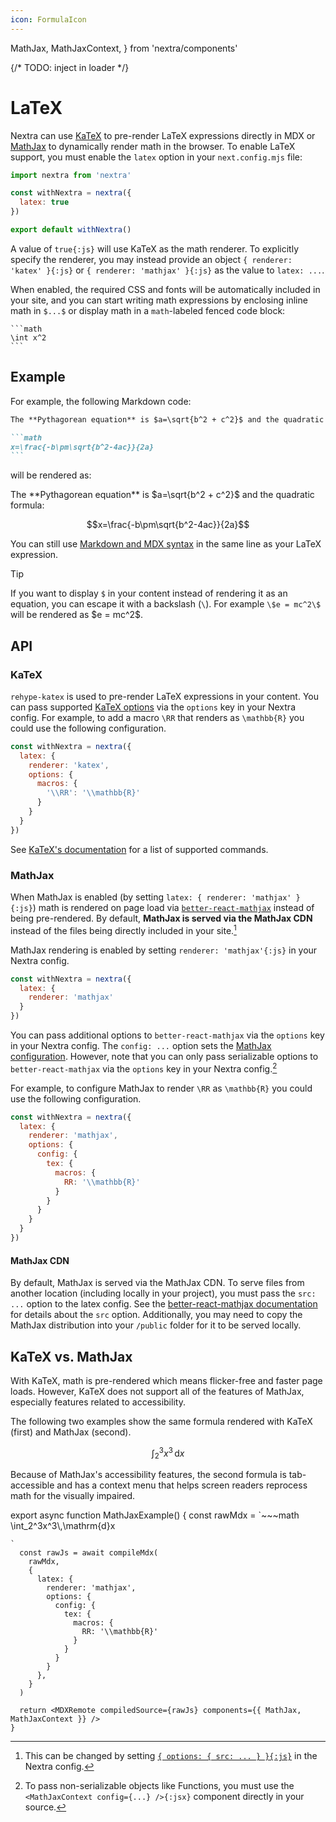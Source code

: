 ```yaml
---
icon: FormulaIcon
---
```


  MathJax,
  MathJaxContext,
} from 'nextra/components'

{/* TODO: inject in loader */}

# LaTeX

Nextra can use [KaTeX](https://katex.org) to pre-render LaTeX expressions
directly in MDX or [MathJax](https://mathjax.org) to dynamically render math in
the browser. To enable LaTeX support, you must enable the `latex` option in your
`next.config.mjs` file:

```js filename="next.config.mjs" {4}
import nextra from 'nextra'

const withNextra = nextra({
  latex: true
})

export default withNextra()
```

A value of `true{:js}` will use KaTeX as the math renderer. To explicitly
specify the renderer, you may instead provide an object
`{ renderer: 'katex' }{:js}` or `{ renderer: 'mathjax' }{:js}` as the value to
`latex: ...`.

When enabled, the required CSS and fonts will be automatically included in your
site, and you can start writing math expressions by enclosing inline math in
`$...$` or display math in a `math`-labeled fenced code block:

~~~mdx
```math
\int x^2
```
~~~

## Example

For example, the following Markdown code:

~~~md filename="page.md"
The **Pythagorean equation** is $a=\sqrt{b^2 + c^2}$ and the quadratic formula:

```math
x=\frac{-b\pm\sqrt{b^2-4ac}}{2a}
```
~~~

will be rendered as:

<div className="mt-6 rounded-xl border border-gray-200 p-4 dark:border-gray-900">
  The **Pythagorean equation** is $a=\sqrt{b^2 + c^2}$ and the quadratic formula:

  ```math
  x=\frac{-b\pm\sqrt{b^2-4ac}}{2a}
  ```
</div>

You can still use [Markdown and MDX syntax](../markdown) in the same line as
your LaTeX expression.

> [!TIP]
>
>  If you want to display `$` in your content instead of rendering it as an
>  equation, you can escape it with a backslash (`\`). For example `\$e = mc^2\$`
>  will be rendered as \$e = mc^2\$.

## API

### KaTeX

`rehype-katex` is used to pre-render LaTeX expressions in your content. You can
pass supported [KaTeX options](https://katex.org/docs/options) via the `options`
key in your Nextra config. For example, to add a macro `\RR` that renders as
`\mathbb{R}` you could use the following configuration.

```js filename="next.config.mjs" {4-8}
const withNextra = nextra({
  latex: {
    renderer: 'katex',
    options: {
      macros: {
        '\\RR': '\\mathbb{R}'
      }
    }
  }
})
```

See [KaTeX's documentation](https://katex.org/docs/supported) for a list of
supported commands.

### MathJax

When MathJax is enabled (by setting `latex: { renderer: 'mathjax' }{:js}`) math
is rendered on page load via
[`better-react-mathjax`](https://github.com/fast-reflexes/better-react-mathjax)
instead of being pre-rendered. By default, **MathJax is served via the MathJax
CDN** instead of the files being directly included in your site.[^1]

[^1]:
    This can be changed by setting
    [`{ options: { src: ... } }{:js}`](https://github.com/fast-reflexes/better-react-mathjax#src-string--undefined)
    in the Nextra config.

MathJax rendering is enabled by setting `renderer: 'mathjax'{:js}` in your
Nextra config.

```js filename="next.config.mjs" {3}
const withNextra = nextra({
  latex: {
    renderer: 'mathjax'
  }
})
```

You can pass additional options to `better-react-mathjax` via the `options` key
in your Nextra config. The `config: ...` option sets the
[MathJax configuration](https://docs.mathjax.org/en/latest/options/index.html).
However, note that you can only pass serializable options to
`better-react-mathjax` via the `options` key in your Nextra config.[^2]

[^2]:
    To pass non-serializable objects like Functions, you must use the
    `<MathJaxContext config={...} />{:jsx}` component directly in your source.

For example, to configure MathJax to render `\RR` as `\mathbb{R}` you could use
the following configuration.

```js filename="next.config.mjs" {4-12}
const withNextra = nextra({
  latex: {
    renderer: 'mathjax',
    options: {
      config: {
        tex: {
          macros: {
            RR: '\\mathbb{R}'
          }
        }
      }
    }
  }
})
```

#### MathJax CDN

By default, MathJax is served via the MathJax CDN. To serve files from another
location (including locally in your project), you must pass the `src: ...`
option to the latex config. See the
[better-react-mathjax documentation](https://github.com/fast-reflexes/better-react-mathjax#src-string--undefined)
for details about the `src` option. Additionally, you may need to copy the
MathJax distribution into your `/public` folder for it to be served locally.

## KaTeX vs. MathJax

With KaTeX, math is pre-rendered which means flicker-free and faster page loads.
However, KaTeX does not support all of the features of MathJax, especially
features related to accessibility.

The following two examples show the same formula rendered with KaTeX (first) and
MathJax (second).

```math
\int_2^3x^3\,\mathrm{d}x

```

<MathJaxExample />

Because of MathJax's accessibility features, the second formula is
tab-accessible and has a context menu that helps screen readers reprocess math
for the visually impaired.

export async function MathJaxExample() {
  const rawMdx = `~~~math
\\int_2^3x^3\\,\\mathrm{d}x
~~~
`
  const rawJs = await compileMdx(
    rawMdx,
    {
      latex: {
        renderer: 'mathjax',
        options: {
          config: {
            tex: {
              macros: {
                RR: '\\mathbb{R}'
              }
            }
          }
        }
      },
    }
  )

  return <MDXRemote compiledSource={rawJs} components={{ MathJax, MathJaxContext }} />
}
